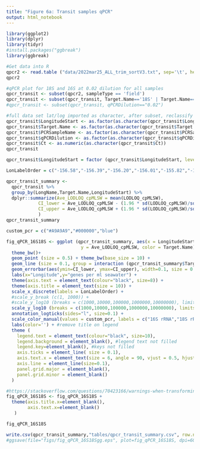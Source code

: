 ```yaml
---
title: "Figure 6a: Transit samples qPCR"
output: html_notebook
---
```


```r
library(ggplot2)
library(dplyr)
library(tidyr)
#install.packages("ggbreak")
library(ggbreak) 
```

```r
#Get data into R
qpcr2 <- read.table ("data/2022mar25_ALL_trim_sortV3.txt", sep='\t', header=T, row.names=1, comment="")
qpcr2

#qPCR plot for 18S and 16S at 0.02 dilution for all samples
qpcr_transit <- subset(qpcr2, sampleType == 'field')
qpcr_transit <- subset(qpcr_transit, Target.Name=='18S' | Target.Name=='16S')
#qpcr_transit <- subset(qpcr_transit, qPCRDilution=="0.02")

#full data set lat/log imported as character, after subset, reclassify data as numeric. 
qpcr_transit$LongitudeStart <- as.factor(as.character(qpcr_transit$LongitudeStart))
qpcr_transit$Target.Name <- as.factor(as.character(qpcr_transit$Target.Name))
qpcr_transit$PCRSampleName <- as.factor(as.character(qpcr_transit$PCRSampleName))
qpcr_transit$qPCRDilution <- as.factor(as.character(qpcr_transit$qPCRDilution))
qpcr_transit$Ct <- as.numeric(as.character(qpcr_transit$Ct))
qpcr_transit

qpcr_transit$LongitudeStart = factor (qpcr_transit$LongitudeStart, levels = c("-156.5753344","-156.394752","-156.1964544","-156.0071808","-155.8170496","-155.6303104","-152.0126976","-151.4400384","-150.5543808","-149.669184","-148.859776","-148.4449024","-147.50304","-146.891008","-146.08032","-145.3692544","-144.4879744","-143.963968","-143.6073216","-142.8519424","-142.0381312","-141.0992896","-140.1472512","-139.0586496","-138.290816","-137.6180352","-137.023872","-136.3691008","-135.5412352","-134.5756928","-133.8662528","-133.1488384","-132.2938624","-131.430848","-130.5881984","-129.732928","-128.758464","-128.0589568","-127.14208","-126.8928512","-126.2492928","-125.7092224","-125.3552256","-124.635136","-124.4221568","-124.326912","-123.7561344","-122.9131776","-122.6213504","-122.4844928","-122.402048","-122.337728"))

LonLabelOrder = c("-156.58","-156.39","-156.20","-156.01","-155.82","-155.63","-152.01","-151.44","-150.55","-149.67","-148.86","-148.44","-147.50","-146.89","-146.08","-145.37","-144.49","-143.96","-143.61","-142.85","-142.04","-141.10","-140.15","-139.06","-138.29","-137.62","-137.02","-136.37","-135.54","-134.58","-133.87","-133.15","-132.29","-131.43","-130.59","-129.73","-128.76","-128.09","-127.14","-126.89","-126.25","-125.71","-125.36","-124.64","-124.42","-124.33","-123.76","-122.91","-122.62","-122.48","-122.40","-122.34")


```


```r
qpcr_transit_summary <- 
  qpcr_transit %>% 
  group_by(LongName,Target.Name,LongitudeStart) %>%
  dplyr::summarize(Ave_LODLOQ_cpMLSW = mean(LODLOQ_cpMLSW),
            CI_lower = Ave_LODLOQ_cpMLSW - (1.96 * sd(LODLOQ_cpMLSW)/sqrt(n())),
            CI_upper = Ave_LODLOQ_cpMLSW + (1.96 * sd(LODLOQ_cpMLSW)/sqrt(n()))
            )
qpcr_transit_summary

custom_pcr = c("#A9A9A9","#000000","blue")

fig_qPCR_16S18S <- ggplot (qpcr_transit_summary, aes(x = LongitudeStart, 
                            y = Ave_LODLOQ_cpMLSW, color = Target.Name), x=log) +
  theme_bw()+
  geom_point (size = 0.5) + theme_bw(base_size = 10) +
  geom_line (size = 0.1, group = interaction (qpcr_transit_summary$Target.Name)) +
  geom_errorbar(aes(ymin=CI_lower, ymax=CI_upper), width=0.1, size = 0.1) +  
  labs(x="Longitude",y="genes per ml seawater") +
  theme(axis.text = element_text(colour="black", size=8)) +
  theme(axis.title = element_text(size = 10)) +
  scale_x_discrete(labels = LonLabelOrder) +
  #scale_y_break (c(1, 1000)) +
  #scale_y_log10 (breaks = c(1000,10000,100000,1000000,10000000), limits = c(1,10000000), expand =c(0,0)) +
  scale_y_log10 (breaks = c(1000,10000,100000,1000000,10000000), limits = c(1000,10000000), expand =c(0,0)) +
  annotation_logticks(sides="l", size=0.1) +
  scale_color_manual(values = custom_pcr, labels = c("16S rRNA","18S rRNA") )+
  labs(color='') + #remove title on legend
  theme (
    legend.text = element_text(colour="black", size=10),
    legend.background = element_blank(), #legend text not filled
    legend.key=element_blank(), #keys not filled
    axis.ticks = element_line( size = 0.1),
    axis.text.x = element_text(size = 6, angle = 90, vjust = 0.5, hjust=1),
    axis.line = element_line(size=0.1),
    panel.grid.major = element_blank(),
    panel.grid.minor = element_blank()
  )

#https://stackoverflow.com/questions/70423166/warnings-when-transforming-to-logarithmic-scale-a-lot-of-nans-produced
fig_qPCR_16S18S <- fig_qPCR_16S18S +
  theme(axis.title.x=element_blank(),
        axis.text.x=element_blank()
   ) 

fig_qPCR_16S18S

write.csv(qpcr_transit_summary,"tables/qpcr_transit_summary.csv", row.names = FALSE)
#ggsave(file="figs/fig_qPCR_16S18Sgg.eps", plot=fig_qPCR_16S18S, dpi=600)
```
